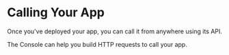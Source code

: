 # Calling Your App

Once you've deployed your app, you can call it from anywhere using its API. 

The Console can help you build HTTP requests to call your app. 
